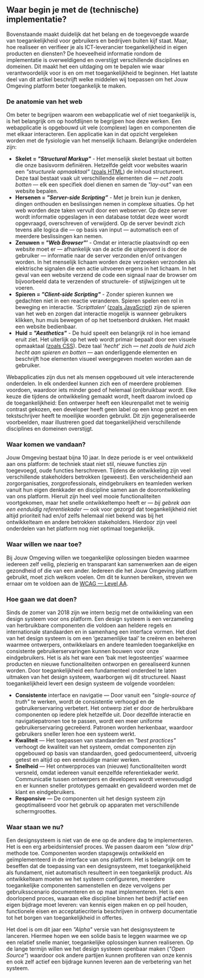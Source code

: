 ## Waar begin je met de (technische) implementatie?

Bovenstaande maakt duidelijk dat het belang en de toegevoegde waarde van toegankelijkheid voor gebruikers en bedrijven buiten kijf staat. Maar, hoe realiseer en verifieer je als ICT-leverancier toegankelijkheid in eigen producten en diensten? De hoeveelheid informatie rondom de implementatie is overweldigend en overstijgt verschillende disciplines en domeinen. Dit maakt het een uitdaging om te bepalen wie waar verantwoordelijk voor is en om met toegankelijkheid te beginnen. Het laatste deel van dit artikel beschrijft welke middelen wij toepassen om het Jouw Omgeving platform beter toegankelijk te maken.

### De anatomie van het web

Om beter te begrijpen waarom een webapplicatie wel of niet toegankelijk is, is het belangrijk om op hoofdlijnen te begrijpen hoe deze werken. Een webapplicatie is opgebouwd uit vele (complexe) lagen en componenten die met elkaar interacteren. Een applicatie kan in dat opzicht vergeleken worden met de fysiologie van het menselijk lichaam. Belangrijke onderdelen zijn:

- **Skelet = _"Structural Markup"_** - Het menselijk skelet bestaat uit botten die onze basisvorm definiëren. Hetzelfde geldt voor websites waarin een _"structurele opmaaktaal"_ ([zoals HTML](https://en.wikipedia.org/wiki/HTML)) de inhoud structureert. Deze taal bestaat vaak uit verschillende elementen die — _net zoals botten_ — elk een specifiek doel dienen en samen de _"lay-out"_ van een website bepalen.
- **Hersenen = _"Server-side Scripting”_** - Met je brein kun je denken, dingen onthouden en beslissingen nemen in complexe situaties. Op het web worden deze taken vervult door een webserver. Op deze server wordt informatie opgeslagen in een database totdat deze weer wordt opgevraagd, overschreven of verwijderd. Op de server bevindt zich tevens alle logica die — op basis van input — automatisch een of meerdere beslissingen kan nemen.
- **Zenuwen = _"Web Browser"_’** - Omdat er interactie plaatsvindt op een website moet er — afhankelijk van de actie die uitgevoerd is door de gebruiker — informatie naar de server verzonden en/of ontvangen worden. In het menselijk lichaam worden deze verzoeken verzonden als elektrische signalen die een actie uitvoeren ergens in het lichaam. In het geval van een website verzend de code een signaal naar de browser om bijvoorbeeld data te verzenden of structurele- of stijlwijzingen uit te voeren.
- **Spieren = _"Client-side Scripting"_** - Zonder spieren kunnen we gedachten niet in een reactie veranderen. Spieren spelen een rol in beweging en interactie. _‘Scripttalen‘_ ([zoals JavaScript](https://en.wikipedia.org/wiki/JavaScript)) zijn de spieren van het web en zorgen dat interactie mogelijk is wanneer gebruikers klikken, hun muis bewegen of op het toetsenbord drukken. Het maakt een website bedienbaar.
- **Huid = _"Aesthetics"_** - De huid speelt een belangrijk rol in hoe iemand eruit ziet. Het uiterlijk op het web wordt primair bepaalt door een visuele opmaaktaal ([zoals CSS](https://en.wikipedia.org/wiki/Cascading_Style_Sheets)). Deze taal ‘_hecht_’ zich — _net zoals de huid zich hecht aan spieren en botten_ — aan onderliggende elementen en beschrijft hoe elementen visueel weergegeven moeten worden aan de gebruiker.

Webapplicaties zijn dus net als mensen opgebouwd uit vele interacterende onderdelen. In elk onderdeel kunnen zich een of meerdere problemen voordoen, waardoor iets minder goed of helemaal (on)bruikbaar wordt. Elke keuze die tijdens de ontwikkeling gemaakt wordt, heeft daarom invloed op de toegankelijkheid: Een ontwerper heeft een kleurenpallet met te weinig contrast gekozen, een developer heeft geen label op een knop gezet en een tekstschrijver heeft te moeilijke woorden gebruikt. Dit zijn gegeneraliseerde voorbeelden, maar illustreren goed dat toegankelijkheid verschillende disciplines en domeinen overstijgt.

### Waar komen we vandaan?

Jouw Omgeving bestaat bijna 10 jaar. In deze periode is er veel ontwikkeld aan ons platform: de techniek staat niet stil, nieuwe functies zijn toegevoegd, oude functies herschreven. Tijdens de ontwikkeling zijn veel verschillende stakeholders betrokken (geweest). Een verscheidenheid aan zorgorganisaties, zorgprofessionals, eindgebruikers en teamleden werken vanuit hun eigen denkkader en discipline samen aan de doorontwikkeling van ons platform. Hieruit zijn heel veel mooie functionaliteiten voortgekomen, maar het snelle ontwikkeltempo heeft er — _bij gebrek aan een eenduidig referentiekader_ — ook voor gezorgd dat toegankelijkheid niet altijd prioriteit had en/of zelfs helemaal niet bekend was bij het ontwikkelteam en andere betrokken stakeholders. Hierdoor zijn veel onderdelen van het platform nog niet optimaal toegankelijk.

### Waar willen we naar toe?

Bij Jouw Omgeving willen we toegankelijke oplossingen bieden waarmee iedereen zelf veilig, plezierig en transparant kan samenwerken aan de eigen gezondheid of die van een ander. Iedereen die het Jouw Omgeving platform gebruikt, moet zich welkom voelen. Om dit te kunnen bereiken, streven we ernaar om te voldoen aan de [WCAG — Level AA](https://www.w3.org/TR/WCAG21/).

### Hoe gaan we dat doen?

Sinds de zomer van 2018 zijn we intern bezig met de ontwikkeling van een design systeem voor ons platform. Een design systeem is een verzameling van herbruikbare componenten die voldoen aan heldere regels en internationale standaarden en in samenhang een interface vormen. Het doel van het design systeem is om een ‘gezamenlijke taal’ te creëren en beheren waarmee ontwerpers, ontwikkelaars en andere teamleden toegankelijke en consistente gebruikerservaringen kunnen bouwen voor onze eindgebruikers. Het is als het ware een ‘bak met legosteentjes’ waarmee producten en nieuwe functionaliteiten ontworpen en gerealiseerd kunnen worden. Door toegankelijkheid een fundamenteel onderdeel te laten uitmaken van het design systeem, waarborgen wij dit structureel. Naast toegankelijkheid levert een design systeem de volgende voordelen:

- **Consistente** interface en navigatie — Door vanuit een _"single-source of truth"_ te werken, wordt de consistentie verhoogd en de gebruikerservaring verbetert. Het ontwerp ziet er door de herbruikbare componenten op iedere plek hetzelfde uit. Door dezelfde interactie en navigatiepatronen toe te passen, wordt een meer uniforme gebruikerservaring gecreëerd. Patronen worden herkenbaar, waardoor gebruikers sneller leren hoe een systeem werkt.
- **Kwaliteit** — Het toepassen van standaarden en _"best practices"_ verhoogt de kwaliteit van het systeem, omdat componenten zijn opgebouwd op basis van standaarden, goed gedocumenteerd, uitvoerig getest en altijd op een eenduidige manier werken.
- **Snelheid** — Het ontwerpproces van (nieuwe) functionaliteiten wordt versneld, omdat iedereen vanuit eenzelfde referentiekader werkt. Communicatie tussen ontwerpers en developers wordt vereenvoudigd en er kunnen sneller prototypes gemaakt en gevalideerd worden met de klant en eindgebruikers.
- **Responsive** — De componenten uit het design systeem zijn geoptimaliseerd voor het gebruik op apparaten met verschillende schermgroottes.

### Waar staan we nu?

Een designsysteem is niet van de ene op de andere dag te implementeren. Het is een erg arbeidsintensief proces. We passen daarom een _"slow drip"_ methode toe. Componenten worden stapsgewijs ontwikkeld en geïmplementeerd in de interface van ons platform. Het is belangrijk om te beseffen dat de toepassing van een designsysteem, met toegankelijkheid als fundament, niet automatisch resulteert in een toegankelijk product.
Als ontwikkelteam moeten we het systeem configureren, meerdere toegankelijke componenten samenstellen en deze vervolgens per gebruiksscenario documenteren en op maat implementeren. Het is een doorlopend proces, waaraan elke discipline binnen het bedrijf actief een eigen bijdrage moet leveren: van kennis eigen maken en op peil houden, functionele eisen en acceptatiecriteria beschrijven in ontwerp documentatie tot het borgen van toegankelijkheid in offertes.

Het doel is om dit jaar een _"Alpha"_ versie van het designsysteem te lanceren. Hiermee hopen we een solide basis te leggen waarmee we op een relatief snelle manier, toegankelijke oplossingen kunnen realiseren. Op de lange termijn willen we het design systeem openbaar maken (_"Open Source"_) waardoor ook andere partijen kunnen profiteren van onze kennis en ook zelf actief een bijdrage kunnen leveren aan de verbetering van het systeem.
